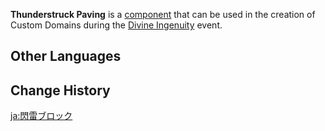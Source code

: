 {{Component Infobox
|id          = 4004
|image       = Item Thunderstruck Paving.png
|load        = 2
|event       = Divine Ingenuity
|description = Climbable.<br>This surface will periodically release bursts of lightning, causing nearby characters to be affected by Electro.
|placement   = Free
|category    = Traps
|size        = 5 · 5 · 5
}}
'''Thunderstruck Paving''' is a [[component]] that can be used in the creation of Custom Domains during the [[Divine Ingenuity]] event.

==Other Languages==
{{Other Languages
|default_hidden = 1
|en      = Thunderstruck Paving
|zhs     = 闪雷地面
|zhs_rm  = Shǎnléi Dìmiàn
|zht     = 閃雷地面
|zht_rm  = Shǎnléi Dìmiàn
|ja      = 閃雷ブロック
|ja_rm   = Senrai Burokku{{Assumed}}
|ko      = 섬뢰의 지면
|ko_rm   = Seomroe-ui Jimyeon
|es      = Superficie eléctrica
|fr      = Pavage de tonnerre
|ru      = Покрытие молний
|th      = บล็อกฟ้าผ่า
|th_rm   = 
|vi      = Mặt Đất Sấm Sét
|de      = Pflaster des Donnerschlags
|id      = Platform Berlistrik
|pt      = Pavimentação Eletrizante
|tr      = Yıldırımlı Taş Döşeme
|it      = Pavimentazione elettrizzante
}}

==Change History==
{{Change History|2.5}}

[[ja:閃雷ブロック]]